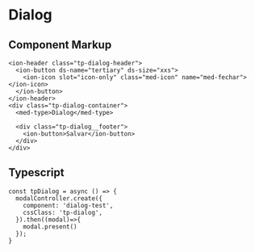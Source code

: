 
<Meta title="Components/Core/@OK Sheet/Usage" />

# Dialog

## Component Markup

```
<ion-header class="tp-dialog-header">
  <ion-button ds-name="tertiary" ds-size="xxs">
    <ion-icon slot="icon-only" class="med-icon" name="med-fechar"></ion-icon>
  </ion-button>
</ion-header>
<div class="tp-dialog-container">
  <med-type>Dialog</med-type>

  <div class="tp-dialog__footer">
    <ion-button>Salvar</ion-button>
  </div>
</div>
```

## Typescript

```
const tpDialog = async () => {
  modalController.create({
    component: 'dialog-test',
    cssClass: 'tp-dialog',
  }).then((modal)=>{
    modal.present()
  });
}
```
